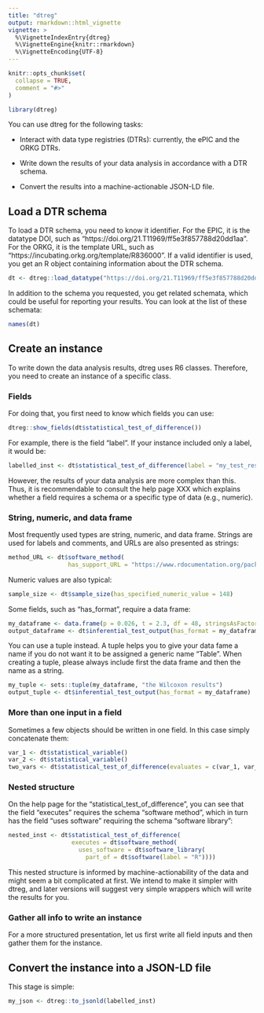 ```yaml
---
title: "dtreg"
output: rmarkdown::html_vignette
vignette: >
  %\VignetteIndexEntry{dtreg}
  %\VignetteEngine{knitr::rmarkdown}
  %\VignetteEncoding{UTF-8}
---
```


```r
knitr::opts_chunk$set(
  collapse = TRUE,
  comment = "#>"
)
```

```r
library(dtreg)
```
You can use dtreg for the following tasks:

* Interact with data type registries (DTRs): currently, the ePIC and the ORKG DTRs.

* Write down the results of your data analysis in accordance with a DTR schema.

* Convert the results into a machine-actionable JSON-LD file. 

## Load a DTR schema 

To load a DTR schema, you need to know it identifier.
For the EPIC, it is the datatype DOI, such as "https://doi.org/21.T11969/ff5e3f857788d20dd1aa".
For the ORKG, it is the template URL, such as "https://incubating.orkg.org/template/R836000".
If a valid identifier is used, you get an R object containing information about the DTR schema.

```r
dt <- dtreg::load_datatype("https://doi.org/21.T11969/ff5e3f857788d20dd1aa")
```
In addition to the schema you requested, you get related schemata, which could be  useful for reporting your results.
You can look at the list of these schemata:

```r
names(dt)
```
## Create an instance 

To write down the data analysis results, dtreg uses R6 classes. Therefore, you need to create an instance of a specific class.

### Fields 

For doing that, you first need to know which fields you can use: 

```r
dtreg::show_fields(dt$statistical_test_of_difference())
```

For example, there is the field "label". If your instance included only a label, it would be:

```r
labelled_inst <- dt$statistical_test_of_difference(label = "my_test_results")
```

However, the results of your data analysis are more complex than this.
Thus, it is recommendable to consult the help page XXX which explains whether a field requires a schema or a specific type of data (e.g., numeric).  

### String, numeric, and data frame

Most frequently used types are string, numeric, and data frame.
Strings are used for labels and comments, and URLs are also presented as strings:

```r
method_URL <- dt$software_method(
                 has_support_URL = "https://www.rdocumentation.org/packages/stats/versions/3.6.2/topics/wilcox.test")
```

Numeric values are also typical:

```r
sample_size <- dt$sample_size(has_specified_numeric_value = 148)
```

Some fields, such as "has_format", require a data frame: 

```r
my_dataframe <- data.frame(p = 0.026, t = 2.3, df = 48, stringsAsFactors = FALSE)
output_dataframe <- dt$inferential_test_output(has_format = my_dataframe)

```

You can use a tuple instead. A tuple helps you to give your data fame a name if you do not want it to be assigned a generic name "Table". When creating a tuple, please always include first the data frame and then the name as a string. 

```r
my_tuple <- sets::tuple(my_dataframe, "the Wilcoxon results")
output_tuple <- dt$inferential_test_output(has_format = my_dataframe)
```
### More than one input in a field

Sometimes a few objects should be written in one field.
In this case simply concatenate them:

```r
var_1 <- dt$statistical_variable()
var_2 <- dt$statistical_variable()
two_vars <- dt$statistical_test_of_difference(evaluates = c(var_1, var_2))
```

### Nested structure

On the help page for the "statistical_test_of_difference", you can see that the field "executes" requires the schema "software method", which in turn has the field "uses software" requiring the schema "software library": 


```r
nested_inst <- dt$statistical_test_of_difference(
                  executes = dt$software_method(
                    uses_software = dt$software_library(
                      part_of = dt$software(label = "R"))))
```

This nested structure is informed by machine-actionability of the data and might seem a bit complicated at first. We intend to make it simpler with dtreg, and later versions will suggest very simple wrappers which will write the results for you.

### Gather all info to write an instance 

For a more structured presentation, let us first write all field inputs and then gather them for the instance. 

## Convert the instance into a JSON-LD file

This stage is simple:


```r
my_json <- dtreg::to_jsonld(labelled_inst)
```
